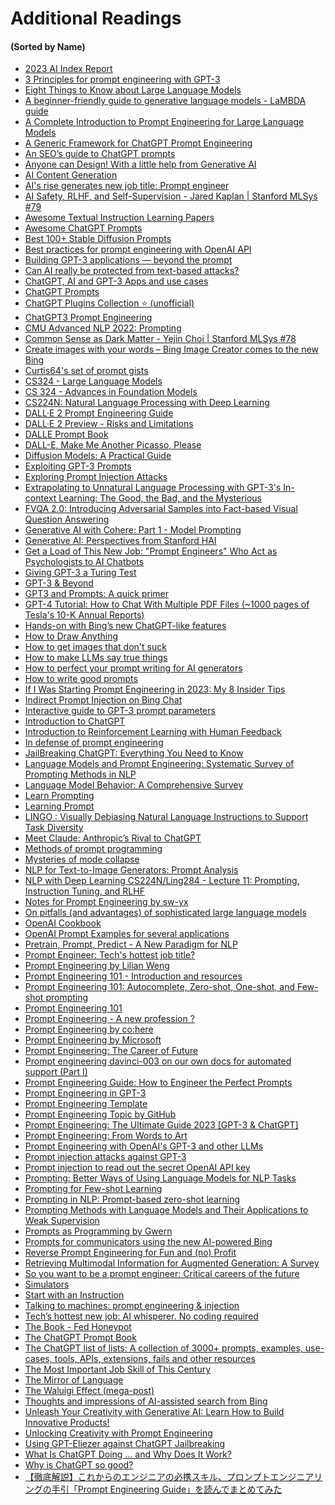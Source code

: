 # Additional Readings

#### (Sorted by Name)

-   [2023 AI Index Report](https://aiindex.stanford.edu/report/)
-   [3 Principles for prompt engineering with GPT-3](https://www.linkedin.com/pulse/3-principles-prompt-engineering-gpt-3-ben-whately)
-   [Eight Things to Know about Large Language Models](https://arxiv.org/pdf/2304.00612v1.pdf) 
-   [A beginner-friendly guide to generative language models - LaMBDA guide](https://aitestkitchen.withgoogle.com/how-lamda-works)
-   [A Complete Introduction to Prompt Engineering for Large Language Models](https://www.mihaileric.com/posts/a-complete-introduction-to-prompt-engineering)
-   [A Generic Framework for ChatGPT Prompt Engineering](https://medium.com/@thorbjoern.heise/a-generic-framework-for-chatgpt-prompt-engineering-7097f6513a0b)
-   [An SEO’s guide to ChatGPT prompts](https://searchengineland.com/chatgpt-prompts-seo-393523)
-   [Anyone can Design! With a little help from Generative AI](https://github.com/YashSharma/PromptEngineering)
-   [AI Content Generation](https://www.jonstokes.com/p/ai-content-generation-part-1-machine)
-   [AI's rise generates new job title: Prompt engineer](https://www.axios.com/2023/02/22/chatgpt-prompt-engineers-ai-job)
-   [AI Safety, RLHF, and Self-Supervision - Jared Kaplan | Stanford MLSys #79](https://www.youtube.com/watch?v=fqC3D-zNJUM&ab_channel=StanfordMLSysSeminars)
-   [Awesome Textual Instruction Learning Papers](https://github.com/RenzeLou/awesome-instruction-learning)
-   [Awesome ChatGPT Prompts](https://github.com/f/awesome-chatgpt-prompts)
-   [Best 100+ Stable Diffusion Prompts](https://mpost.io/best-100-stable-diffusion-prompts-the-most-beautiful-ai-text-to-image-prompts)
-   [Best practices for prompt engineering with OpenAI API](https://help.openai.com/en/articles/6654000-best-practices-for-prompt-engineering-with-openai-api)
-   [Building GPT-3 applications — beyond the prompt](https://medium.com/data-science-at-microsoft/building-gpt-3-applications-beyond-the-prompt-504140835560)
-   [Can AI really be protected from text-based attacks?](https://techcrunch.com/2023/02/24/can-language-models-really-be-protected-from-text-based-attacks/)
-   [ChatGPT, AI and GPT-3 Apps and use cases](https://gpt3demo.com)
-   [ChatGPT Prompts](https://twitter.com/aaditsh/status/1636398208648658945?s=20)
-   [ChatGPT Plugins Collection ⭐️ (unofficial)](https://github.com/logankilpatrick/ChatGPT-Plugins-Collection)
-   [ChatGPT3 Prompt Engineering](https://github.com/mattnigh/ChatGPT3-Free-Prompt-List)
-   [CMU Advanced NLP 2022: Prompting](https://youtube.com/watch?v=5ef83Wljm-M&feature=shares)
-   [Common Sense as Dark Matter - Yejin Choi | Stanford MLSys #78](https://youtube.com/live/n4HakBqoCVg?feature=shares)
-   [Create images with your words – Bing Image Creator comes to the new Bing](https://blogs.microsoft.com/blog/2023/03/21/create-images-with-your-words-bing-image-creator-comes-to-the-new-bing/)
-   [Curtis64's set of prompt gists](https://gist.github.com/Curtis-64)
-   [CS324 - Large Language Models](https://stanford-cs324.github.io/winter2022/)
-   [CS 324 - Advances in Foundation Models](https://stanford-cs324.github.io/winter2023/)
-   [CS224N: Natural Language Processing with Deep Learning](https://web.stanford.edu/class/cs224n/)
-   [DALL·E 2 Prompt Engineering Guide](https://docs.google.com/document/d/11WlzjBT0xRpQhP9tFMtxzd0q6ANIdHPUBkMV-YB043U/edit#)
-   [DALL·E 2 Preview - Risks and Limitations](https://github.com/openai/dalle-2-preview/blob/main/system-card.md)
-   [DALLE Prompt Book](https://dallery.gallery/the-dalle-2-prompt-book)
-   [DALL-E, Make Me Another Picasso, Please](https://www.newyorker.com/magazine/2022/07/11/dall-e-make-me-another-picasso-please?)
-   [Diffusion Models: A Practical Guide](https://scale.com/guides/diffusion-models-guide)
-   [Exploiting GPT-3 Prompts](https://twitter.com/goodside/status/1569128808308957185)
-   [Exploring Prompt Injection Attacks](https://research.nccgroup.com/2022/12/05/exploring-prompt-injection-attacks)
-   [Extrapolating to Unnatural Language Processing with GPT-3's In-context Learning: The Good, the Bad, and the Mysterious](http://ai.stanford.edu/blog/in-context-learning)
-   [FVQA 2.0: Introducing Adversarial Samples into Fact-based Visual Question Answering](https://arxiv.org/pdf/2303.10699.pdf)
-   [Generative AI with Cohere: Part 1 - Model Prompting](https://txt.cohere.ai/generative-ai-part-1)
-   [Generative AI: Perspectives from Stanford HAI](https://hai.stanford.edu/sites/default/files/2023-03/Generative_AI_HAI_Perspectives.pdf)
-   [Get a Load of This New Job: "Prompt Engineers" Who Act as Psychologists to AI Chatbots](https://futurism.com/prompt-engineers-ai)
-   [Giving GPT-3 a Turing Test](https://lacker.io/ai/2020/07/06/giving-gpt-3-a-turing-test.html)
-   [GPT-3 & Beyond](https://youtube.com/watch?v=-lnHHWRCDGk)
-   [GPT3 and Prompts: A quick primer](https://buildspace.so/notes/intro-to-gpt3-prompts)
-   [GPT-4 Tutorial: How to Chat With Multiple PDF Files (~1000 pages of Tesla's 10-K Annual Reports)](https://youtu.be/Ix9WIZpArm0)
-   [Hands-on with Bing’s new ChatGPT-like features](https://techcrunch.com/2023/02/08/hands-on-with-the-new-bing/)
-   [How to Draw Anything](https://andys.page/posts/how-to-draw)
-   [How to get images that don't suck](https://www.reddit.com/r/StableDiffusion/comments/x41n87/how_to_get_images_that_dont_suck_a)
-   [How to make LLMs say true things](https://evanjconrad.com/posts/world-models)
-   [How to perfect your prompt writing for AI generators](https://www.sydney.edu.au/news-opinion/news/2023/02/28/how-to-perfect-your-prompt-writing-for-ai-generators.html)
-   [How to write good prompts](https://andymatuschak.org/prompts)
-   [If I Was Starting Prompt Engineering in 2023: My 8 Insider Tips](https://youtube.com/watch?v=SirW7feTjh0&feature=shares)
-   [Indirect Prompt Injection on Bing Chat](https://greshake.github.io/)
-   [Interactive guide to GPT-3 prompt parameters](https://sevazhidkov.com/interactive-guide-to-gpt-3-prompt-parameters)
-   [Introduction to ChatGPT](https://www.edx.org/course/introduction-to-chatgpt)
-   [Introduction to Reinforcement Learning with Human Feedback](https://www.surgehq.ai/blog/introduction-to-reinforcement-learning-with-human-feedback-rlhf-series-part-1)
-   [In defense of prompt engineering](https://simonwillison.net/2023/Feb/21/in-defense-of-prompt-engineering/)
-   [JailBreaking ChatGPT: Everything You Need to Know](https://metaroids.com/learn/jailbreaking-chatgpt-everything-you-need-to-know/)
-   [Language Models and Prompt Engineering: Systematic Survey of Prompting Methods in NLP](https://youtube.com/watch?v=OsbUfL8w-mo&feature=shares)
-   [Language Model Behavior: A Comprehensive Survey](https://arxiv.org/abs/2303.11504)
-   [Learn Prompting](https://learnprompting.org)
-   [Learning Prompt](https://github.com/thinkingjimmy/Learning-Prompt)
-   [LINGO : Visually Debiasing Natural Language Instructions to Support Task Diversity](https://arxiv.org/abs/2304.06184)
-   [Meet Claude: Anthropic’s Rival to ChatGPT](https://scale.com/blog/chatgpt-vs-claude)
-   [Methods of prompt programming](https://generative.ink/posts/methods-of-prompt-programming)
-   [Mysteries of mode collapse](https://www.lesswrong.com/posts/t9svvNPNmFf5Qa3TA/mysteries-of-mode-collapse)
-   [NLP for Text-to-Image Generators: Prompt Analysis](https://heartbeat.comet.ml/nlp-for-text-to-image-generators-prompt-analysis-part-1-5076a44d8365)
-   [NLP with Deep Learning CS224N/Ling284 - Lecture 11: Prompting, Instruction Tuning, and RLHF](http://web.stanford.edu/class/cs224n/slides/cs224n-2023-lecture11-prompting-rlhf.pdf)
-   [Notes for Prompt Engineering by sw-yx](https://github.com/sw-yx/ai-notes)
-   [On pitfalls (and advantages) of sophisticated large language models](https://arxiv.org/abs/2303.17511)
-   [OpenAI Cookbook](https://github.com/openai/openai-cookbook)
-   [OpenAI Prompt Examples for several applications](https://platform.openai.com/examples)
-   [Pretrain, Prompt, Predict -  A New Paradigm for NLP](http://pretrain.nlpedia.ai)
-   [Prompt Engineer: Tech's hottest job title?](https://www.peoplematters.in/article/talent-management/is-prompt-engineering-the-hottest-job-in-ai-today-37036)
-   [Prompt Engineering by Lilian Weng](https://lilianweng.github.io/posts/2023-03-15-prompt-engineering/)
-   [Prompt Engineering 101 - Introduction and resources](https://www.linkedin.com/pulse/prompt-engineering-101-introduction-resources-amatriain)
-   [Prompt Engineering 101: Autocomplete, Zero-shot, One-shot, and Few-shot prompting](https://youtube.com/watch?v=v2gD8BHOaX4&feature=shares)
-   [Prompt Engineering 101](https://humanloop.com/blog/prompt-engineering-101)
-   [Prompt Engineering - A new profession ?](https://www.youtube.com/watch?v=w102J3_9Bcs&ab_channel=PatrickDebois)
-   [Prompt Engineering by co:here](https://docs.cohere.ai/docs/prompt-engineering)
-   [Prompt Engineering by Microsoft](https://microsoft.github.io/prompt-engineering)
-   [Prompt Engineering: The Career of Future](https://shubhamsaboo111.medium.com/prompt-engineering-the-career-of-future-2fb93f90f117)
-   [Prompt engineering davinci-003 on our own docs for automated support (Part I)](https://www.patterns.app/blog/2022/12/21/finetune-llm-tech-support)
-   [Prompt Engineering Guide: How to Engineer the Perfect Prompts](https://richardbatt.co.uk/prompt-engineering-guide-how-to-engineer-the-perfect-prompts)
-   [Prompt Engineering in GPT-3](https://www.analyticsvidhya.com/blog/2022/05/prompt-engineering-in-gpt-3)
-   [Prompt Engineering Template](https://docs.google.com/spreadsheets/d/1-snKDn38-KypoYCk9XLPg799bHcNFSBAVu2HVvFEAkA/edit#gid=0)
-   [Prompt Engineering Topic by GitHub](https://github.com/topics/prompt-engineering)
-   [Prompt Engineering: The Ultimate Guide 2023 \[GPT-3 & ChatGPT\]](https://businessolution.org/prompt-engineering/)
-   [Prompt Engineering: From Words to Art](https://www.saxifrage.xyz/post/prompt-engineering)
-   [Prompt Engineering with OpenAI's GPT-3 and other LLMs](https://youtube.com/watch?v=BP9fi_0XTlw&feature=shares)
-   [Prompt injection attacks against GPT-3](https://simonwillison.net/2022/Sep/12/prompt-injection)
-   [Prompt injection to read out the secret OpenAI API key](https://twitter.com/ludwig_stumpp/status/1619701277419794435?s=20&t=GtoMlmYCSt-UmvjqJVbBSA)
-   [Prompting: Better Ways of Using Language Models for NLP Tasks](https://thegradient.pub/prompting/)
-   [Prompting for Few-shot Learning](https://www.cs.princeton.edu/courses/archive/fall22/cos597G/lectures/lec05.pdf)
-   [Prompting in NLP: Prompt-based zero-shot learning](https://savasy-22028.medium.com/prompting-in-nlp-prompt-based-zero-shot-learning-3f34bfdb2b72)
-   [Prompting Methods with Language Models and Their Applications to Weak Supervision](https://snorkel.ai/prompting-methods-with-language-models-nlp)
-   [Prompts as Programming by Gwern](https://www.gwern.net/GPT-3#prompts-as-programming)
-   [Prompts for communicators using the new AI-powered Bing](https://blogs.microsoft.com/blog/2023/03/16/prompts-for-communicators-using-the-new-ai-powered-bing/)
-   [Reverse Prompt Engineering for Fun and (no) Profit](https://lspace.swyx.io/p/reverse-prompt-eng)
-   [Retrieving Multimodal Information for Augmented Generation: A Survey](https://arxiv.org/pdf/2303.10868.pdf)
-   [So you want to be a prompt engineer: Critical careers of the future](https://venturebeat.com/ai/so-you-want-to-be-a-prompt-engineer-critical-careers-of-the-future/)
-   [Simulators](https://www.lesswrong.com/posts/vJFdjigzmcXMhNTsx/simulators)
-   [Start with an Instruction](https://beta.openai.com/docs/quickstart/start-with-an-instruction)
-   [Talking to machines: prompt engineering & injection](https://artifact-research.com/artificial-intelligence/talking-to-machines-prompt-engineering-injection)
-   [Tech’s hottest new job: AI whisperer. No coding required](https://www.washingtonpost.com/technology/2023/02/25/prompt-engineers-techs-next-big-job/)
-   [The Book - Fed Honeypot](https://fedhoneypot.notion.site/25fdbdb69e9e44c6877d79e18336fe05?v=1d2bf4143680451986fd2836a04afbf4)
-   [The ChatGPT Prompt Book](https://docs.google.com/presentation/d/17b_ocq-GL5lhV_bYSShzUgxL02mtWDoiw9xEroJ5m3Q/edit#slide=id.gc6f83aa91_0_79)
-   [The ChatGPT list of lists: A collection of 3000+ prompts, examples, use-cases, tools, APIs, extensions, fails and other resources](https://medium.com/mlearning-ai/the-chatgpt-list-of-lists-a-collection-of-1500-useful-mind-blowing-and-strange-use-cases-8b14c35eb)
-   [The Most Important Job Skill of This Century](https://www.theatlantic.com/technology/archive/2023/02/openai-text-models-google-search-engine-bard-chatbot-chatgpt-prompt-writing/672991/)
-   [The Mirror of Language](https://deepfates.com/the-mirror-of-language)
-   [The Waluigi Effect (mega-post)](https://www.lesswrong.com/posts/D7PumeYTDPfBTp3i7/the-waluigi-effect-mega-post)
-   [Thoughts and impressions of AI-assisted search from Bing](https://simonwillison.net/2023/Feb/24/impressions-of-bing/)
-   [Unleash Your Creativity with Generative AI: Learn How to Build Innovative Products!](https://youtube.com/watch?v=jqTkMpziGBU&feature=shares)
-   [Unlocking Creativity with Prompt Engineering](https://youtube.com/watch?v=PFsbWAC4_rk&feature=shares)
-   [Using GPT-Eliezer against ChatGPT Jailbreaking](https://www.alignmentforum.org/posts/pNcFYZnPdXyL2RfgA/using-gpt-eliezer-against-chatgpt-jailbreaking)
-   [What Is ChatGPT Doing … and Why Does It Work?](https://writings.stephenwolfram.com/2023/02/what-is-chatgpt-doing-and-why-does-it-work/)
-   [Why is ChatGPT so good?](https://scale.com/blog/chatgpt-reinforcement-learning)
-   [【徹底解説】これからのエンジニアの必携スキル、プロンプトエンジニアリングの手引「Prompt Engineering Guide」を読んでまとめてみた](https://dev.classmethod.jp/articles/how-to-design-prompt-engineering/)
